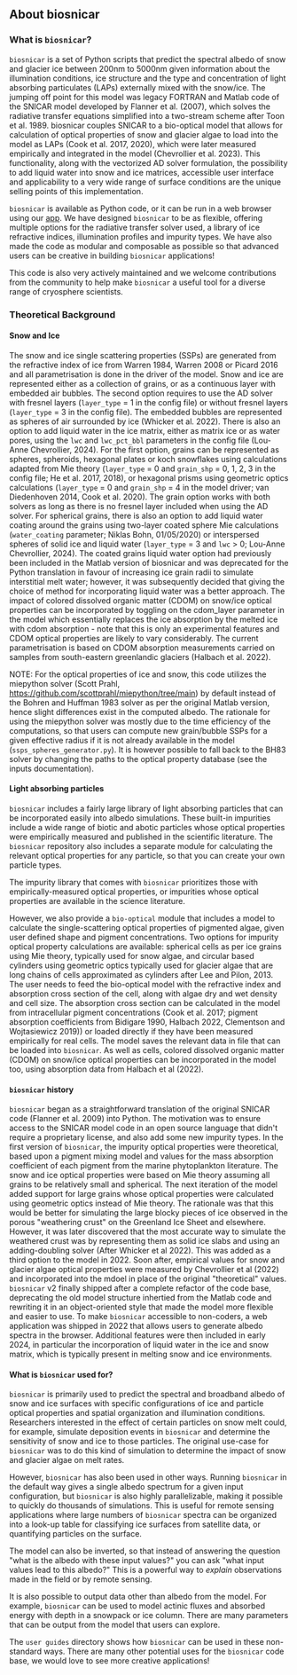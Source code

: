 ## About biosnicar

### What is `biosnicar`?

`biosnicar` is a set of Python scripts that predict the spectral albedo of snow and glacier ice between 200nm to 5000nm given information about the illumination conditions, ice structure and the type and concentration of light absorbing particulates (LAPs) externally mixed with the snow/ice. The jumping off point for this model was legacy FORTRAN and Matlab code of the SNICAR model developed by Flanner et al. (2007), which solves the radiative transfer equations simplified into a two-stream scheme after Toon et al. 1989. biosnicar couples SNICAR to a bio-optical model that allows for calculation of optical properties of snow and glacier algae to load into the model as LAPs (Cook et al. 2017, 2020), which were later measured empirically and integrated in the model (Chevrollier et al. 2023). This functionality, along with the vectorized AD solver formulation, the possibility to add liquid water into snow and ice matrices, accessible user interface and applicability to a very wide range of surface conditions are the unique selling points of this implementation. 

`biosnicar` is available as Python code, or it can be run in a web browser using our [app](https://bit.ly/bio-snicar). We have designed `biosnicar` to be as flexible, offering multiple options for the radiative transfer solver used, a library of ice refractive indices, illumination profiles and impurity types.
We have also made the code as modular and composable as possible so that advanced users can be creative in building `biosnicar` applications!

This code is also very actively maintained and we welcome contributions from the community to help make `biosnicar` a useful tool for a diverse range of cryosphere scientists. 

### Theoretical Background

#### Snow and Ice

The snow and ice single scattering properties (SSPs) are generated from the refractive index of ice from Warren 1984, Warren 2008 or Picard 2016 and all parametrisation is done in the driver of the model. Snow and ice are represented either as a collection of grains, or as a continuous layer with embedded air bubbles. The second option requires to use the AD solver with fresnel layers (`layer_type` = 1 in the config file) or without fresnel layers (`layer_type` = 3 in the config file). The embedded bubbles are represented as spheres of air surrounded by ice (Whicker et al. 2022). There is also an option to add liquid water in the ice matrix, either as matrix ice or as water pores, using the `lwc` and `lwc_pct_bbl` parameters in the config file (Lou-Anne Chevrollier, 2024). For the first option, grains can be represented as spheres, spheroids, hexagonal plates or koch snowflakes using calculations adapted from Mie theory (`layer_type` = 0 and `grain_shp` = 0, 1, 2, 3 in the config file; He et al. 2017, 2018), or hexagonal prisms using geometric optics calculations (`layer_type` = 0 and `grain_shp` = 4 in the model driver; van Diedenhoven 2014, Cook et al. 2020). The grain option works with both solvers as long as there is no fresnel layer included when using the AD solver. For spherical grains, there is also an option to add liquid water coating around the grains using two-layer coated sphere Mie calculations (`water_coating` parameter; Niklas Bohn, 01/05/2020) or interspersed spheres of solid ice and liquid water (`layer_type` = 3 and `lwc` > 0; Lou-Anne Chevrollier, 2024). The coated grains liquid water option had previously been included in the Matlab version of biosnicar and was deprecated for the Python translation in favour of increasing ice grain radii to simulate interstitial melt water; however, it was subsequently decided that giving the choice of method for incorporating liquid water was a better approach. The impact of colored dissolved organic matter (CDOM) on snow/ice optical properties can be incorporated by toggling on the cdom_layer parameter in the model which essentially replaces the ice absorption by the melted ice with cdom absorption - note that this is only an experimental features and CDOM optical properties are likely to vary considerably. The current parametrisation is based on CDOM absorption measurements carried on samples from south-eastern greenlandic glaciers (Halbach et al. 2022).

NOTE: For the optical properties of ice and snow, this code utilizes the miepython solver (Scott Prahl, https://github.com/scottprahl/miepython/tree/main) by default instead of the Bohren and Huffman 1983 solver as per the original Matlab version, hence slight differences exist in the computed albedo. The rationale for using the miepython solver was mostly due to the time efficiency of the computations, so that users can compute new grain/bubble SSPs for a given effective radius if it is not already available in the model (`ssps_spheres_generator.py`). It is however possible to fall back to the BH83 solver by changing the paths to the optical property database (see the inputs documentation).

#### Light absorbing particles

`biosnicar` includes a fairly large library of light absorbing particles that can be incorporated easily into albedo simulations. These built-in impurities include a wide range of biotic and abotic particles whose optical properties were empirically measured and published in the scientific literature.
The `biosnicar` repository also includes a separate module for calculating the relevant optical properties for any particle, so that you can create your own particle types.

The impurity library that comes with `biosnicar` prioritizes those with empirically-measured optical properties, or impurities whose optical properties are available in the science literature.

However, we also provide a `bio-optical` module that includes a model to calculate the single-scattering optical properties of pigmented algae, given user defined shape and pigment concentrations.
Two options for impurity optical property calculations are available: spherical cells as per ice grains using Mie theory, typically used for snow algae, and circular based cylinders using geometric optics typically used for glacier algae that are long chains of cells approximated as cylinders after Lee and Pilon, 2013. 
The user needs to feed the bio-optical model with the refractive index and absorption cross section of the cell, along with algae dry and wet density and cell size. 
The absorption cross section can be calculated in the model from intracellular pigment concentrations (Cook et al. 2017; pigment absorption coefficients from Bidigare 1990, Halbach 2022, Clementson and Wojtasiewicz 2019)) or loaded directly if they have been measured empirically for real cells. 
The model saves the relevant data in file that can be loaded into `biosnicar`.
As well as cells, colored dissolved organic matter (CDOM) on snow/ice optical properties can be incorporated in the model too, using absorption data from Halbach et al (2022).

#### `biosnicar` history

`biosnicar` began as a straightforward translation of the original SNICAR code (Flanner et al. 2009) into Python. 
The motivation was to ensure access to the SNICAR model code in an open source language that didn't require a proprietary license, and also add some new impurity types. 
In the first version of `biosnicar`, the impurity optical properties were theoretical, based upon a pigment mixing model and values for the mass absorption coefficient of each pigment from the marine phytoplankton literature. 
The snow and ice optical properties were based on Mie theory assuming all grains to be relatively small and spherical. The next iteration of the model added support for large grains whose optical properties were calculated using geometric optics instead of Mie theory. 
The rationale was that this would be better for simulating the large blocky pieces of ice observed in the porous "weathering crust" on the Greenland Ice Sheet and elsewhere. However, it was later discovered that the most accurate way to simulate the weathered crust was by representing them as solid ice slabs and using an adding-doubling solver (After Whicker et al 2022). 
This was added as a third option to the model in 2022. Soon after, empirical values for snow and glacier algae optical properties were measured by Chevrollier et al (2022) and incorporated into the mdoel in place of the original "theoretical" values. 
`biosnicar` v2 finally shipped after a complete refactor of the code base, deprecating the old model structure inhertied from the Matlab code and rewriting it in an object-oriented style that made the model more flexible and easier to use. 
To make `biosnicar` accessible to non-coders, a web application was shipped in 2022 that allows users to generate albedo spectra in the browser. 
Additional features were then included in early 2024, in particular the incorporation of liquid water in the ice and snow matrix, which is typically present in melting snow and ice environments. 


#### What is `biosnicar` used for?

`biosnicar` is primarily used to predict the spectral and broadband albedo of snow and ice surfaces with specific configurations of ice and particle optical properties and spatial organization and illumination conditions. 
Researchers interested in the effect of certain particles on snow melt could, for example, simulate deposition events in `biosnicar` and determine the sensitivity of snow and ice to those particles. 
The original use-case for `biosnicar` was to do this kind of simulation to determine the impact of snow and glacier algae on melt rates.

However, `biosnicar` has also been used in other ways. Running `biosnicar` in the default way gives a single albedo spectrum for a given input configuration, but `biosnicar` is also highly parallelizable, making it possible to quickly do thousands of simulations. 
This is useful for remote sensing applications where large numbers of `biosnicar` spectra can be organized into a look-up table for classifying ice surfaces from satellite data, or quantifying particles on the surface.

The model can also be inverted, so that instead of answering the question "what is the albedo with these input values?" you can ask "what input values lead to this albedo?" This is a powerful way to *explain* observations made in the field or by remote sensing.

It is also possible to output data other than albedo from the model. For example, `biosnicar` can be used to model actinic fluxes and absorbed energy with depth in a snowpack or ice column. There are many parameters that can be output from the model that users can explore.

The `user guides` directory shows how `biosnicar` can be used in these non-standard ways. There are many other potential uses for the `biosnicar` code base, we would love to see more creative applications!
